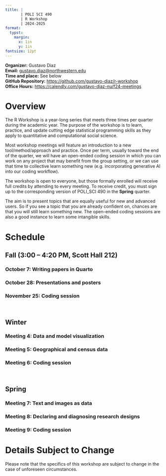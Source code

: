 ```yaml
---
title: |
       | POLI SCI 490
       | R Workshop
       | 2024-2025
format: 
  typst:
    margin:
      x: 1in
      y: 1in
fontsize: 12pt
---
```


```{=typst} 
#show link: set text(blue)
```

<!-- Remember double space for line skip -->
**Organizer:** Gustavo Diaz  
**Email:** <gustavo.diaz@northwestern.edu>  
**Time and place:**  See below  
**GitHub Repository:** <https://github.com/gustavo-diaz/r-workshop>  
**Office Hours:** <https://calendly.com/gustavo-diaz-nu/f24-meetings> 


# Overview

The R Workshop is a year-long series that meets three times per quarter during the academic year. The purpose of the workshop is to learn, practice, and update cutting edge statistical programming skills as they apply to quantitative and computational social science.

Most workshop meetings will feature an introduction to a new tool/method/approach and practice. Once per term, usually toward the end of the quarter, we will have an open-ended coding session in which you can work on any project that may benefit from the group setting, or we can use that time to collective learn something new (e.g. incorporating generative AI into our coding workflow).

The workshop is open to everyone, but those formally enrolled will receive full credits by attending to every meeting. To receive credit, you must sign up to the corresponding version of POLI_SCI 490 in the **Spring** quarter.

The aim is to present topics that are equally useful for new and advanced users. So if you see a topic that you are already confident on, chances are that you will still learn something new. The open-ended coding sessions are also a good instance to learn some intangible skills.

# Schedule

## Fall (3:00 -- 4:20 PM, Scott Hall 212)

### October 7: Writing papers in Quarto

### October 28: Presentations and posters

### November 25: Coding session

&nbsp;

## Winter

### Meeting 4: Data and model visualization
<!-- Vincent Arel-Bundock, Andrew Heiss -->

### Meeting 5: Geographical and census data
<!-- Michelle Bueno Vasquez -->



### Meeting 6: Coding session

&nbsp;

## Spring

### Meeting 7: Text and images as data
<!-- Nora Webb-Williams is close! -->


### Meeting 8: Declaring and diagnosing research designs
<!-- Graeme Blair, Alex Coppock, Macartan Humphreys -->


### Meeting 9: Coding session

# Details Subject to Change

Please note that the specifics of this workshop are subject to change in the case of unforeseen circumstances.